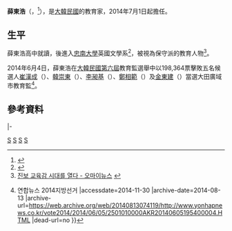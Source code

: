 {{Infobox_President
| name = 薛東浩
| original_name = {{lang|ko|설동호}}
| image =
| office = 第9屆{{link-ko|大田教育廳|대전광역시교육청|大田廣域市教育監}}
| premier = 
| term_start =2014年7月1日
| term_end =
| predecessor ={{link-ko|金信鎬|김신호}}
| successor = 
| birth_date = {{birth date and age|1950|11|21}}
| birth_place = {{ROK}}[[忠清南道|忠清南道]][[禮山郡|禮山郡]]{{link-ko|鳳山面 (禮山郡)|봉산면 (예산군)|鳳山面}}馬橋里<ref>{{Cite web |url=http://www.yesan.go.kr/contents/eup/eup_03/eup_0502.jsp |title=읍면자료실(인물)  : 예산군 |accessdate=2014-11-30 |archive-date=2014-12-05 |archive-url=https://web.archive.org/web/20141205052659/http://www.yesan.go.kr/contents/eup/eup_03/eup_0502.jsp |dead-url=no }}</ref>
| native_place = 
| spouse = 
| marriage_date =
| children = 
| bothers = 
| religion = 
| party =
}}

'''薛東浩'''（{{朝|諺=설동호}}，{{bd|1950年|11月21日|||catIdx=Z薛東浩}}<ref>{{Cite web |url=http://www.kookje.co.kr/news2011/special_m/e64/profile.htm?gubun=e&s=6&n=5 |title=선택! 6·4 |accessdate=2014-11-30 |archive-date=2014-12-05 |archive-url=https://web.archive.org/web/20141205113339/http://www.kookje.co.kr/news2011/special_m/e64/profile.htm?gubun=e&s=6&n=5 |dead-url=no }}</ref>），是[[大韓民國|大韓民國]]的教育家，2014年7月1日起擔任{{link-ko|大田教育廳|대전광역시교육청|大田廣域市教育監}}。

==生平==
薛東浩高中就讀{{link-ko|普文高等學校 (大田)|보문고등학교 (대전)|普文高等學校}}，後進入[[忠南大學|忠南大學]]英國文學系<ref name="inf">{{Cite web |url=http://www.dtnews24.com/news/article.html?no=363940 |title=설동호 대전교육감 당선자 누구인가 |accessdate=2014-11-30 |archive-date=2014-12-06 |archive-url=https://web.archive.org/web/20141206123356/http://www.dtnews24.com/news/article.html?no=363940 |dead-url=no }}</ref>，被視為保守派的教育人物<ref>[http://www.ohmynews.com/NWS_Web/View/at_pg.aspx?CNTN_CD=A0002000047 진보 교육감 시대를 열다 - 오마이뉴스] {{webarchive|url=https://web.archive.org/web/20141110164749/http://www.ohmynews.com/NWS_Web/View/at_pg.aspx?CNTN_CD=A0002000047 |date=2014-11-10 }}</ref>。

2014年6月4日，薛東浩在[[大韓民國第六屆地方選舉|大韓民國第六屆]]教育監選舉中以198,364票擊敗五名候選人[[崔漢成|崔漢成]]（{{lang-ko|최한성}}）、[[韓崇東|韓崇東]]（{{lang-ko|한숭동}}）、[[李昶基|李昶基]]（{{lang-ko|이창기}}）、[[鄭相範|鄭相範]]（{{lang-ko|정상범}}）及[[金東建|金東建]]（{{lang-ko|김동건}}）當選大田廣域市教育監<ref>{{Cite web |url=http://www.yonhapnews.co.kr/vote2014/2014/06/05/2501010000AKR20140605195400004.HTML |title=지역별뉴스(서울) {{!}} 연합뉴스 2014지방선거 |accessdate=2014-11-30 |archive-date=2014-08-13 |archive-url=https://web.archive.org/web/20140813074119/http://www.yonhapnews.co.kr/vote2014/2014/06/05/2501010000AKR20140605195400004.HTML |dead-url=no }}</ref>。

==參考資料==
{{reflist}}

{{start box}}
{{s-gov}}
|-
{{s-before|{{link-ko|金信鎬|김신호}}}}
{{s-title|{{link-ko|大田教育廳|대전광역시교육청|大田廣域市教育監}}|2014年7月1日－}}
{{s-inc}}
{{end box}}

{{韓國一級行政區首長}}

[[Category:韩国教育家|S]]
[[Category:忠南大學校友|S]]
[[Category:忠清南道出身人物|S]]
[[Category:薛姓|S]]